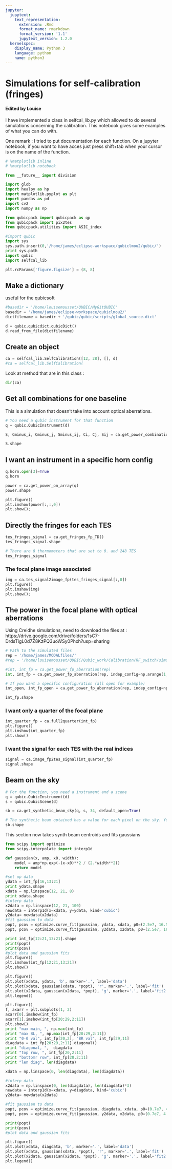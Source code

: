 ```yaml
---
jupyter:
  jupytext:
    text_representation:
      extension: .Rmd
      format_name: rmarkdown
      format_version: '1.1'
      jupytext_version: 1.2.0
  kernelspec:
    display_name: Python 3
    language: python
    name: python3
---
```


# Simulations for self-calibration (fringes)

#### Edited by Louise
I have implemented a class in selfcal_lib.py which allowed to do several simulations concerning the calibration. This notebook gives some examples of what you can do with.


One remark : I tried to put documentation for each function. On a jupyter notebook, if you want to have acces just press shift+tab when your cursor is on the name of the function. 

```python
# %matplotlib inline
# %matplotlib notebook

from __future__ import division

import glob
import healpy as hp
import matplotlib.pyplot as plt
import pandas as pd
import cv2
import numpy as np

from qubicpack import qubicpack as qp
from qubicpack import pix2tes
from qubicpack.utilities import ASIC_index

#import qubic
import sys
sys.path.insert(0,'/home/james/eclipse-workspace/qubiclmou2/qubic/')
print sys.path
import qubic
import selfcal_lib
```

```python
plt.rcParams['figure.figsize'] = (8, 8)
```

## Make a dictionary 
useful for the qubicsoft

```python
#basedir = '/home/louisemousset/QUBIC/MyGitQUBIC'
basedir = '/home/james/eclipse-workspace/qubiclmou2/'
dictfilename = basedir + '/qubic/qubic/scripts/global_source.dict'

d = qubic.qubicdict.qubicDict()
d.read_from_file(dictfilename)
```

## Create an object 

```python
ca = selfcal_lib.SelfCalibration([12, 28], [], d)
#ca = selfcal_lib.SelfCalibration(
```

Look at method that are in this class :

```python
dir(ca)
```

## Get all combinations for one baseline
This is a simulation that doesn't take into account optical aberrations.

```python
# You need a qubic instrument for that function
q = qubic.QubicInstrument(d)

S, Cminus_i, Cminus_j, Sminus_ij, Ci, Cj, Sij = ca.get_power_combinations(q, theta=[0., 0.2], phi=[[0., 0.2]])
```

```python
S.shape
```

## I want an instrument in a specific horn config

```python
q.horn.open[3]=True
q.horn
```

```python
power = ca.get_power_on_array(q)
power.shape
```

```python
plt.figure()
plt.imshow(power[:,:,0])
plt.show();
```

## Directly the fringes for each TES

```python
tes_fringes_signal = ca.get_fringes_fp_TD()
tes_fringes_signal.shape

```

```python
# There are 8 thermometers that are set to 0. and 248 TES
tes_fringes_signal
```

### The focal plane image associated

```python
img = ca.tes_signal2image_fp(tes_fringes_signal[:,0])
plt.figure()
plt.imshow(img)
plt.show();

```

## The power in the focal plane with optical aberrations
Using Creidhe simulations,
need to download the files at : https://drive.google.com/drive/folders/1sC7-DrdsTigL0d7Z8KzPQ3uoWSy0Phxh?usp=sharing

```python
# Path to the simulated files 
rep = '/home/james/MODALfiles/'
#rep = '/home/louisemousset/QUBIC/Qubic_work/Calibration/RF_switch/simu_creidhe_aberrations/new_files/'

#int, int_fp = ca.get_power_fp_aberration(rep)
int, int_fp = ca.get_power_fp_aberration(rep, indep_config=np.arange(1, 65, 1))
```

```python
# If you want a specific configuration (all open for example)
int_open, int_fp_open = ca.get_power_fp_aberration(rep, indep_config=np.arange(1, 65, 1))
```

```python
int_fp.shape
```

### I want only a quarter of the focal plane

```python
int_quarter_fp = ca.full2quarter(int_fp)
plt.figure()
plt.imshow(int_quarter_fp)
plt.show()
```

### I want the signal for each TES with the real indices 

```python
signal = ca.image_fp2tes_signal(int_quarter_fp)
signal.shape
```

## Beam on the sky

```python
# For the function, you need a instrument and a scene
q = qubic.QubicInstrument(d)
s = qubic.QubicScene(d)

sb = ca.get_synthetic_beam_sky(q, s, 34, default_open=True)
```

```python
# The synthetic beam optained has a value for each pixel on the sky. You should use Healpy if you want to plot it.
sb.shape
```

This section now takes synth beam centroids and fits gaussians

```python
from scipy import optimize
from scipy.interpolate import interp1d

def gaussian(x, amp, x0, width):
    model = amp*np.exp(-(x-x0)**2 / (2.*width**2))
    return model
```

```python
#set up data
ydata = int_fp[16,13:21]
print ydata.shape
xdata = np.linspace(12, 21, 8)
print xdata.shape
#interp data
x2data = np.linspace(12, 21, 100)
newdata = interp1d(x=xdata, y=ydata, kind='cubic')
y2data= newdata(x2data)
#fit gaussian to data
popt, pcov = optimize.curve_fit(gaussian, ydata, xdata, p0=(2.5e7, 16.5, 1))
popt, pcov = optimize.curve_fit(gaussian, y2data, x2data, p0=(2.5e7, 16.5, 1))

print int_fp[12:21,13:21].shape
print(popt)
print(pcov)
#plot data and gaussian fits
plt.figure()
plt.imshow(int_fp[12:21,13:21])
plt.show()

plt.figure()
plt.plot(xdata, ydata, 'b', marker='.', label='data')
plt.plot(xdata, gaussian(xdata, *popt), 'r', marker='.', label='fit')
plt.plot(x2data, gaussian(x2data, *popt), 'g', marker='.', label='fit2')
plt.legend()
```

```python
plt.figure()
f, axarr = plt.subplots(1, 2)
axarr[0].imshow(int_fp)
axarr[1].imshow(int_fp[20:29,2:11])
plt.show()
print "max main, ", np.max(int_fp)
print "max BL, ", np.max(int_fp[20:29,2:11])
print "0-0 val", int_fp[20,2], "BR val", int_fp[29,11]
diagdata = int_fp[20:29,2:11].diagonal()
print "diagonal, ",  diagdata
print "top row, ", int_fp[20,2:11]
print "bottomr row", int_fp[28,2:11]
print "len diag", len(diagdata)
```

```python
xdata = np.linspace(0, len(diagdata), len(diagdata))

#interp data
x2data = np.linspace(0, len(diagdata), len(diagdata)*3)
newdata = interp1d(x=xdata, y=diagdata, kind='cubic')
y2data= newdata(x2data)

#fit gaussian to data
popt, pcov = optimize.curve_fit(gaussian, diagdata, xdata, p0=(0.7e7, 4.5, 0.7))
popt, pcov = optimize.curve_fit(gaussian, y2data, x2data, p0=(0.7e7, 4.5, 0.7))

print(popt)
print(pcov)
#plot data and gaussian fits

plt.figure()
plt.plot(xdata, diagdata, 'b', marker='.', label='data')
plt.plot(xdata, gaussian(xdata, *popt), 'r', marker='.', label='fit')
plt.plot(x2data, gaussian(x2data, *popt), 'g', marker='.', label='fit2')
plt.legend()
```

```python

```
